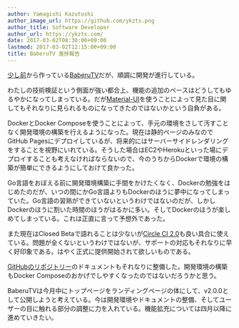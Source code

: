 ```yaml
---
author: Yamagishi Kazutoshi
author_image_url: https://github.com/ykzts.png
author_title: Software Developer
author_url: https://ykzts.com/
date: 2017-03-02T08:30:00+09:00
lastmod: 2017-03-02T12:15:00+09:00
title: BaberuTV 進捗報告
---
```


[少し前](/2016/11/28/making-tv)から作っている[BaberuTV](https://baberu.tv/)だが、順調に開発が進行している。

<!--truncate-->

わたしの技術検証という側面が強い都合上、機能の追加のペースはどうしてもゆるやかになってしまっている。だが[Material-UI](http://www.material-ui.com/)を使うことによって見た目に関してもそれなりに見られるものになってきたのではないかという自負がある。

DockerとDocker Composeを使うことによって、手元の環境をさして汚すことなく開発環境の構築を行えるようになった。現在は静的ページのみなのでGitHub Pagesにデプロイしているが、将来的にはサーバーサイドレンダリングをすることを視野にいれている。そうした場合はEC2やHerokuといった場にデプロイすることも考えなければならないので、今のうちからDockerで環境の構築が簡単にできるようにしておけて良かった。

Go言語をおぼえる前に開発環境構築に手間をかけたくなく、Dockerの勉強をはじめたのだが、いつの間にかGo言語よりもDockerのほうに夢中になってしまっていた。Go言語の習熟ができていないというわけではないのだが、しかしDockerのほうに割いた時間のほうがはるかに多い。そしてDockerのほうが楽しめてしまっている。これは正直に言って予想外であった。

また現在はClosed Betaで語れることは少ないが[Circle CI 2.0](https://circleci.com/beta-access/)も良い具合に使えている。問題が全くないというわけではないが、サポートの対応もそれなりに早く好印象である。はやく正式に提供開始されて欲しいものである。

[GitHubのリポジトリー](https://github.com/baberutv/baberutv)のドキュメントもそれなりに整備した。開発環境の構築もDocker Composeのおかげでしやすくなったのではないだろうかと思う。

BaberuTVは今月中にトップページをランディングページの体にして、v2.0.0として公開しようと考えている。今は開発環境やドキュメントの整備、そしてユーザーの目に触れる部分の調整に力を入れている。機能拡充については四月以降に進めていきたい。
